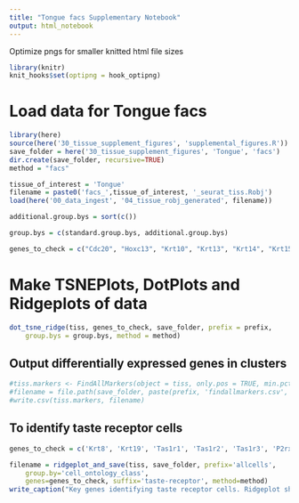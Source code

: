 ```yaml
---
title: "Tongue facs Supplementary Notebook"
output: html_notebook
---
```




Optimize pngs for smaller knitted html file sizes
```r
library(knitr)
knit_hooks$set(optipng = hook_optipng)
```

# Load data for Tongue facs


```r
library(here)
source(here('30_tissue_supplement_figures', 'supplemental_figures.R'))
save_folder = here('30_tissue_supplement_figures', 'Tongue', 'facs')
dir.create(save_folder, recursive=TRUE)
method = "facs"

tissue_of_interest = 'Tongue'
filename = paste0('facs_',tissue_of_interest, '_seurat_tiss.Robj')
load(here('00_data_ingest', '04_tissue_robj_generated', filename))

additional.group.bys = sort(c())

group.bys = c(standard.group.bys, additional.group.bys)

genes_to_check = c("Cdc20", "Hoxc13", "Krt10", "Krt13", "Krt14", "Krt15", "Krt19", "Krt36", "Krt4", "Krt5", "Krt8", "Krt84", "Mki67", "P2rx7", "Sbsn", "Tas1r1", "Tas1r2", "Tas1r3", "Top2a")
```

# Make TSNEPlots, DotPlots and Ridgeplots of data

```r
dot_tsne_ridge(tiss, genes_to_check, save_folder, prefix = prefix,
    group.bys = group.bys, method = method)
```

## Output differentially expressed genes in clusters

```r
#tiss.markers <- FindAllMarkers(object = tiss, only.pos = TRUE, min.pct = 0.25, thresh.use = 0.25)
#filename = file.path(save_folder, paste(prefix, 'findallmarkers.csv', sep='_'))
#write.csv(tiss.markers, filename)
```

## To identify taste receptor cells
```r
genes_to_check = c('Krt8', 'Krt19', 'Tas1r1', 'Tas1r2', 'Tas1r3', 'P2rx7')

filename = ridgeplot_and_save(tiss, save_folder, prefix='allcells',
    group.by='cell_ontology_class',
    genes=genes_to_check, suffix='taste-receptor', method=method)
write_caption("Key genes identifying taste receptor cells. Ridgeplot showing gene expression enrichment in \\emph{Cell Ontology Class} labels in All Cells of Tongue Droplet. A: basal cell of epidermis, B: keratinocyte, C: Langerhans cell.", filename)
```
